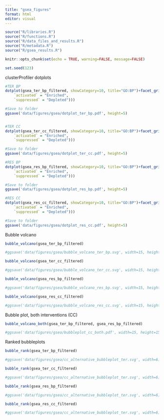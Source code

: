 ```yaml
---
title: "gsea_figures"
format: html
editor: visual
---
```


```r
source("R/libraries.R")
source("R/functions.R")
source("R/data_files_and_results.R")
source("R/metadata.R")
source("R/gsea_results.R")

knitr::opts_chunk$set(echo = TRUE, warning=FALSE, message=FALSE)

set.seed(123)
```

clusterProfiler dotplots
```r
#TER BP
dotplot(gsea_ter_bp_filtered, showCategory=10, title="GO:BP")+facet_grid(.~.sign, labeller=as_labeller(c(
    `activated` = "Enriched",
    `suppressed` = "Depleted")))

#Save to folder
ggsave('data/figures/gsea/dotplot_ter_bp.pdf', height=5)


#TER CC
dotplot(gsea_ter_cc_filtered, showCategory=10, title="GO:BP")+facet_grid(.~.sign, labeller=as_labeller(c(
    `activated` = "Enriched",
    `suppressed` = "Depleted")))

#Save to folder
ggsave('data/figures/gsea/dotplot_ter_cc.pdf', height=5)

#RES BP
dotplot(gsea_res_bp_filtered, showCategory=10, title="GO:BP")+facet_grid(.~.sign, labeller=as_labeller(c(
    `activated` = "Enriched",
    `suppressed` = "Depleted")))

#Save to folder
ggsave('data/figures/gsea/dotplot_res_bp.pdf', height=5)

#RES CC
dotplot(gsea_res_cc_filtered, showCategory=10, title="GO:BP")+facet_grid(.~.sign, labeller=as_labeller(c(
    `activated` = "Enriched",
    `suppressed` = "Depleted")))

#Save to folder
ggsave('data/figures/gsea/dotplot_res_cc.pdf', height=5)


```


Bubble volcano
```r
bubble_volcano(gsea_ter_bp_filtered)

#ggsave('data/figures/gsea/bubble_volcano_ter_bp.svg', width=15, height=10)

bubble_volcano(gsea_ter_cc_filtered)

#ggsave('data/figures/gsea/bubble_volcano_ter_cc.svg', width=15, height=10)

bubble_volcano(gsea_res_bp_filtered)

#ggsave('data/figures/gsea/bubble_volcano_res_bp.svg', width=15, height=10)

bubble_volcano(gsea_res_cc_filtered)

#ggsave('data/figures/gsea/bubble_volcano_res_cc.svg', width=15, height=10)
```


Bubble plot, both interventions (CC)
```r
bubble_volcano_both(gsea_ter_bp_filtered, gsea_res_bp_filtered)

#ggsave('data/figures/gsea/bubbleplot_cc_both.pdf', width=15, height=15)
```

Ranked bubbleplots
```r

bubble_rank(gsea_ter_bp_filtered)

#ggsave('data/figures/gsea/cc_alternative_bubbleplot_ter.svg', width=6)

bubble_rank(gsea_ter_cc_filtered)

#ggsave('data/figures/gsea/cc_alternative_bubbleplot_ter.svg', width=6)

bubble_rank(gsea_res_bp_filtered)

#ggsave('data/figures/gsea/cc_alternative_bubbleplot_ter.svg', width=6)

bubble_rank(gsea_res_cc_filtered)

#ggsave('data/figures/gsea/cc_alternative_bubbleplot_ter.svg', width=6)


```

